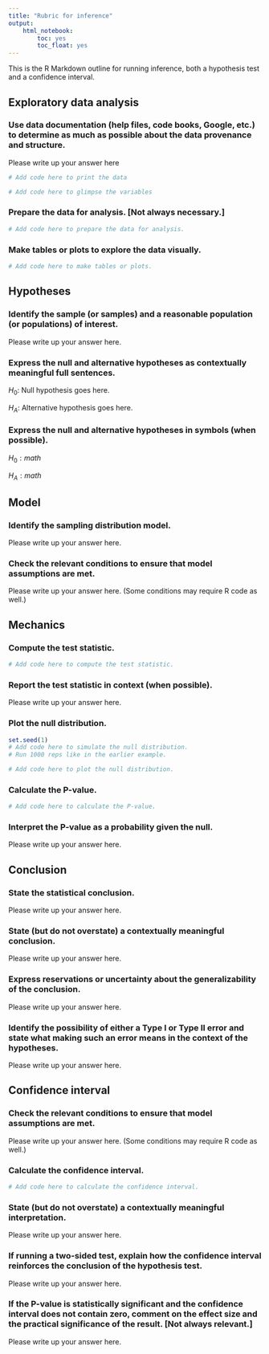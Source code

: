 ```yaml
---
title: "Rubric for inference"
output:
    html_notebook:
        toc: yes
        toc_float: yes
---
```


This is the R Markdown outline for running inference, both a hypothesis test and a confidence interval.


## Exploratory data analysis

### Use data documentation (help files, code books, Google, etc.) to determine as much as possible about the data provenance and structure.

::: {.answer}

Please write up your answer here

```r
# Add code here to print the data
```

```r
# Add code here to glimpse the variables
```

:::

### Prepare the data for analysis. [Not always necessary.]

::: {.answer}

```r
# Add code here to prepare the data for analysis.
```

:::

### Make tables or plots to explore the data visually.

::: {.answer}

```r
# Add code here to make tables or plots.
```

:::


## Hypotheses

### Identify the sample (or samples) and a reasonable population (or populations) of interest.

::: {.answer}

Please write up your answer here.

:::

### Express the null and alternative hypotheses as contextually meaningful full sentences.

::: {.answer}

$H_{0}:$ Null hypothesis goes here.

$H_{A}:$ Alternative hypothesis goes here.

:::

### Express the null and alternative hypotheses in symbols (when possible).

::: {.answer}

$H_{0}: math$

$H_{A}: math$

:::


## Model

### Identify the sampling distribution model.

::: {.answer}

Please write up your answer here.

:::

### Check the relevant conditions to ensure that model assumptions are met.

::: {.answer}

Please write up your answer here. (Some conditions may require R code as well.)

:::


## Mechanics

### Compute the test statistic.

::: {.answer}

```r
# Add code here to compute the test statistic.
```

:::

### Report the test statistic in context (when possible).

::: {.answer}

Please write up your answer here.

:::

### Plot the null distribution.

::: {.answer}

```r
set.seed(1)
# Add code here to simulate the null distribution.
# Run 1000 reps like in the earlier example.
```

```r
# Add code here to plot the null distribution.
```

:::

### Calculate the P-value.

::: {.answer}

```r
# Add code here to calculate the P-value.
```

:::

### Interpret the P-value as a probability given the null.

::: {.answer}

Please write up your answer here.

:::


## Conclusion

### State the statistical conclusion.

::: {.answer}

Please write up your answer here.

:::

### State (but do not overstate) a contextually meaningful conclusion.

::: {.answer}

Please write up your answer here.

:::

### Express reservations or uncertainty about the generalizability of the conclusion.

::: {.answer}

Please write up your answer here.

:::

### Identify the possibility of either a Type I or Type II error and state what making such an error means in the context of the hypotheses.

::: {.answer}

Please write up your answer here.

:::

## Confidence interval

### Check the relevant conditions to ensure that model assumptions are met.

::: {.answer}

Please write up your answer here. (Some conditions may require R code as well.)

:::

### Calculate the confidence interval.

::: {.answer}

```r
# Add code here to calculate the confidence interval.
```

:::

### State (but do not overstate) a contextually meaningful interpretation.

::: {.answer}

Please write up your answer here.

:::

### If running a two-sided test, explain how the confidence interval reinforces the conclusion of the hypothesis test.

::: {.answer}

Please write up your answer here.

:::

### If the P-value is statistically significant and the confidence interval does not contain zero, comment on the effect size and the practical significance of the result. [Not always relevant.]

::: {.answer}

Please write up your answer here.

:::

